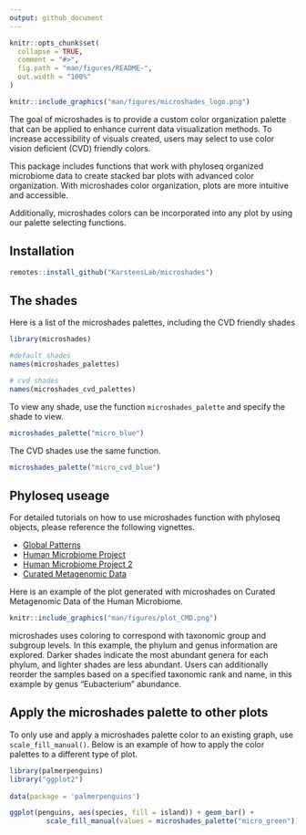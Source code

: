 ```yaml
---
output: github_document
---
```


<!-- README.md is generated from README.Rmd. Please edit that file -->

```r
knitr::opts_chunk$set(
  collapse = TRUE,
  comment = "#>",
  fig.path = "man/figures/README-",
  out.width = "100%"
)
```

```r
knitr::include_graphics("man/figures/microshades_logo.png")
```


<!-- badges: start -->
<!-- badges: end -->



The goal of microshades is to provide a custom color organization palette that can be applied to enhance current data visualization methods. 
To increase accessibility of visuals created, users may select to use color vision deficient (CVD) friendly colors.


This package includes functions that work with phyloseq organized microbiome data to create stacked bar plots with advanced color organization.  With microshades color organization, plots are more intuitive and accessible.


Additionally, microshades colors can be incorporated into any plot by using our palette selecting functions.


## Installation

``` r
remotes::install_github("KarstensLab/microshades")
```

## The shades

Here is a list of the microshades palettes, including the CVD friendly shades

```r
library(microshades)

#default shades
names(microshades_palettes)

# cvd shades
names(microshades_cvd_palettes)

```

To view any shade, use the function `microshades_palette` and specify the shade to view.

```r
microshades_palette("micro_blue")
```

The CVD shades use the same function.

```r
microshades_palette("micro_cvd_blue")
```


## Phyloseq useage

For detailed tutorials on how to use microshades function with phyloseq objects, please reference the following vignettes.

- [Global Patterns](https://KarstensLab.github.io/Microshades/articles/microshades-GP.html)
- [Human Microbiome Project](https://KarstensLab.github.io/Microshades/articles/microshades-HMP.html)
- [Human Microbiome Project 2](https://KarstensLab.github.io/Microshades/articles/microshades-HMP2.html)
- [Curated Metagenomic Data](https://KarstensLab.github.io/Microshades/articles/microshades-CMD.html)

Here is an example of the plot generated with microshades on Curated Metagenomic Data of the Human Microbiome.

```r
knitr::include_graphics("man/figures/plot_CMD.png")
```

microshades uses coloring to correspond with taxonomic group and subgroup levels. 
In this example, the phylum and genus information are explored. 
Darker shades indicate the most abundant genera for each phylum, and lighter shades are less abundant.
Users can additionally reorder the samples based on a specified taxonomic rank and name, in this example by genus "Eubacterium" abundance.


## Apply the microshades palette to other plots

To only use and apply a microshades palette color to an existing graph, use `scale_fill_manual()`.
Below is an example of how to apply the color palettes to a different type of plot.

```r
library(palmerpenguins)
library("ggplot2")
 
data(package = 'palmerpenguins')

ggplot(penguins, aes(species, fill = island)) + geom_bar() + 
         scale_fill_manual(values = microshades_palette("micro_green"))
       
```

